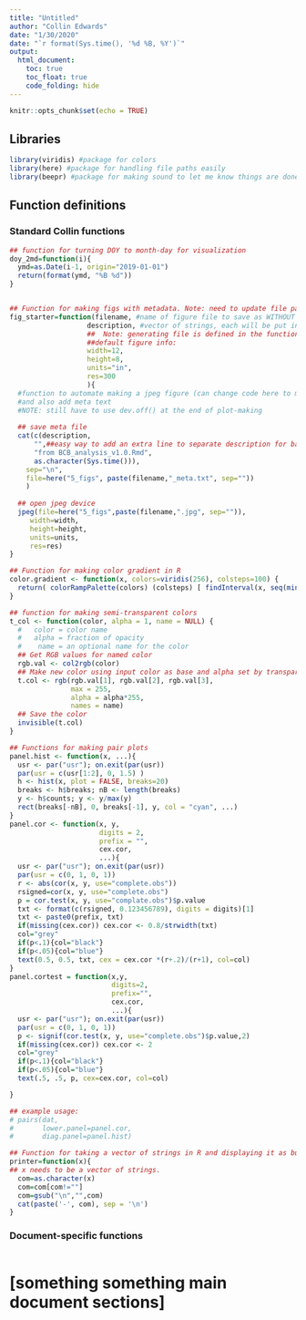 ```yaml
---
title: "Untitled"
author: "Collin Edwards"
date: "1/30/2020"
date: "`r format(Sys.time(), '%d %B, %Y')`"
output: 
  html_document:
    toc: true
    toc_float: true
    code_folding: hide
---
```


```r
knitr::opts_chunk$set(echo = TRUE)
```

## Libraries

```r
library(viridis) #package for colors
library(here) #package for handling file paths easily
library(beepr) #package for making sound to let me know things are done.
```


## Function definitions

### Standard Collin functions

```r
## function for turning DOY to month-day for visualization
doy_2md=function(i){
  ymd=as.Date(i-1, origin="2019-01-01")
  return(format(ymd, "%B %d"))
}


## Function for making figs with metadata. Note: need to update file path, script name
fig_starter=function(filename, #name of figure file to save as WITHOUT SUFFIX
                   description, #vector of strings, each will be put in its own line of meta file
                   ##  Note: generating file is defined in the function, date and time is automatically added.
                   ##default figure info:
                   width=12,
                   height=8,
                   units="in",
                   res=300
                   ){
  #function to automate making a jpeg figure (can change code here to make png)
  #and also add meta text
  #NOTE: still have to use dev.off() at the end of plot-making
  
  ## save meta file
  cat(c(description,
      "",##easy way to add an extra line to separate description for basic data.
      "from BCB_analysis_v1.0.Rmd",
      as.character(Sys.time())),
    sep="\n",
    file=here("5_figs", paste(filename,"_meta.txt", sep=""))
    )
  
  ## open jpeg device
  jpeg(file=here("5_figs",paste(filename,".jpg", sep="")),
     width=width, 
     height=height, 
     units=units, 
     res=res)
}

## Function for making color gradient in R
color.gradient <- function(x, colors=viridis(256), colsteps=100) {
  return( colorRampPalette(colors) (colsteps) [ findInterval(x, seq(min(x),max(x), length.out=colsteps)) ] )
}

## function for making semi-transparent colors
t_col <- function(color, alpha = 1, name = NULL) {
  #	  color = color name
  #	  alpha = fraction of opacity
  #	   name = an optional name for the color
  ## Get RGB values for named color
  rgb.val <- col2rgb(color)
  ## Make new color using input color as base and alpha set by transparency
  t.col <- rgb(rgb.val[1], rgb.val[2], rgb.val[3],
               max = 255,
               alpha = alpha*255,
               names = name)
  ## Save the color
  invisible(t.col)
}

## Functions for making pair plots
panel.hist <- function(x, ...){
  usr <- par("usr"); on.exit(par(usr))
  par(usr = c(usr[1:2], 0, 1.5) )
  h <- hist(x, plot = FALSE, breaks=20)
  breaks <- h$breaks; nB <- length(breaks)
  y <- h$counts; y <- y/max(y)
  rect(breaks[-nB], 0, breaks[-1], y, col = "cyan", ...)
}
panel.cor <- function(x, y,
                      digits = 2,
                      prefix = "",
                      cex.cor,
                      ...){
  usr <- par("usr"); on.exit(par(usr))
  par(usr = c(0, 1, 0, 1))
  r <- abs(cor(x, y, use="complete.obs"))
  rsigned=cor(x, y, use="complete.obs")
  p = cor.test(x, y, use="complate.obs")$p.value
  txt <- format(c(rsigned, 0.123456789), digits = digits)[1]
  txt <- paste0(prefix, txt)
  if(missing(cex.cor)) cex.cor <- 0.8/strwidth(txt)
  col="grey"
  if(p<.1){col="black"}
  if(p<.05){col="blue"}
  text(0.5, 0.5, txt, cex = cex.cor *(r+.2)/(r+1), col=col)
}
panel.cortest = function(x,y,
                         digits=2,
                         prefix="",
                         cex.cor,
                         ...){
  usr <- par("usr"); on.exit(par(usr))
  par(usr = c(0, 1, 0, 1))
  p <- signif(cor.test(x, y, use="complete.obs")$p.value,2)
  if(missing(cex.cor)) cex.cor <- 2
  col="grey"
  if(p<.1){col="black"}
  if(p<.05){col="blue"}
  text(.5, .5, p, cex=cex.cor, col=col)

}

## example usage:
# pairs(dat,
#       lower.panel=panel.cor,
#       diag.panel=panel.hist)

## Function for taking a vector of strings in R and displaying it as bullets in Rmarkdown
printer=function(x){
## x needs to be a vector of strings.
  com=as.character(x)
  com=com[com!=""]
  com=gsub("\n","",com)
  cat(paste('-', com), sep = '\n') 
}

```

### Document-specific functions

```r

```



# [something something main document sections]
